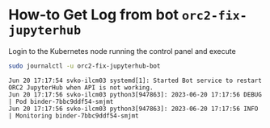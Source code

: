 # How-to Get Log from bot `orc2-fix-jupyterhub`

Login to the Kubernetes node running the control panel and execute

```bash
sudo journalctl -u orc2-fix-jupyterhub-bot
```

```
Jun 20 17:17:54 svko-ilcm03 systemd[1]: Started Bot service to restart ORC2 JupyterHub when API is not working.
Jun 20 17:17:56 svko-ilcm03 python3[947863]: 2023-06-20 17:17:56 DEBUG    | Pod binder-7bbc9ddf54-smjmt
Jun 20 17:17:56 svko-ilcm03 python3[947863]: 2023-06-20 17:17:56 INFO     | Monitoring binder-7bbc9ddf54-smjmt
```

